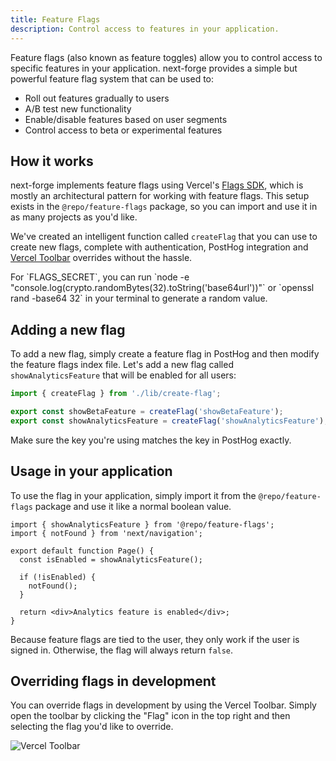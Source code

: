```yaml
---
title: Feature Flags
description: Control access to features in your application.
---
```


Feature flags (also known as feature toggles) allow you to control access to specific features in your application. next-forge provides a simple but powerful feature flag system that can be used to:

- Roll out features gradually to users
- A/B test new functionality
- Enable/disable features based on user segments
- Control access to beta or experimental features

## How it works

next-forge implements feature flags using Vercel's [Flags SDK](https://vercel.com/docs/workflow-collaboration/feature-flags/flags-pattern-nextjs), which is mostly an architectural pattern for working with feature flags. This setup exists in the `@repo/feature-flags` package, so you can import and use it in as many projects as you'd like.

We've created an intelligent function called `createFlag` that you can use to create new flags, complete with authentication, PostHog integration and [Vercel Toolbar](/packages/toolbar) overrides without the hassle.

<Tip>
  For `FLAGS_SECRET`, you can run `node -e "console.log(crypto.randomBytes(32).toString('base64url'))"` or `openssl rand -base64 32` in your terminal to generate a random value.
</Tip>

## Adding a new flag

To add a new flag, simply create a feature flag in PostHog and then modify the feature flags index file. Let's add a new flag called `showAnalyticsFeature` that will be enabled for all users:

```ts packages/feature-flags/index.ts {4}
import { createFlag } from './lib/create-flag';

export const showBetaFeature = createFlag('showBetaFeature');
export const showAnalyticsFeature = createFlag('showAnalyticsFeature');
```

Make sure the key you're using matches the key in PostHog exactly.

## Usage in your application

To use the flag in your application, simply import it from the `@repo/feature-flags` package and use it like a normal boolean value.

```tsx page.tsx
import { showAnalyticsFeature } from '@repo/feature-flags';
import { notFound } from 'next/navigation';

export default function Page() {
  const isEnabled = showAnalyticsFeature();

  if (!isEnabled) {
    notFound();
  }

  return <div>Analytics feature is enabled</div>;
}
```

Because feature flags are tied to the user, they only work if the user is signed in. Otherwise, the flag will always return `false`.

## Overriding flags in development

You can override flags in development by using the Vercel Toolbar. Simply open the toolbar by clicking the "Flag" icon in the top right and then selecting the flag you'd like to override.

<Frame>
  <img src="/images/vercel-toolbar.png" alt="Vercel Toolbar" />
</Frame>